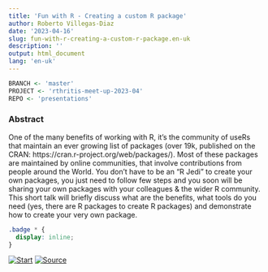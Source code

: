 ```yaml
---
title: 'Fun with R - Creating a custom R package'
author: Roberto Villegas-Diaz
date: '2023-04-16'
slug: fun-with-r-creating-a-custom-r-package.en-uk
description: ''
output: html_document
lang: 'en-uk'
---
```


```r
BRANCH <- 'master'
PROJECT <- 'rthritis-meet-up-2023-04'
REPO <- 'presentations'
```

### Abstract

One of the many benefits of working with R, it’s the community of useRs that maintain an ever growing list of packages (over 19k, published on the CRAN: https://cran.r-project.org/web/packages/). Most of these packages are maintained by online communities, that involve contributions from people around the World. You don’t have to be an “R Jedi” to create your own packages, you just need to follow few steps and you soon will be sharing your own packages with your colleagues & the wider R community. This short talk will briefly discuss what are the benefits, what tools do you need (yes, there are R packages to create R packages) and demonstrate how to create your very own package. 

```css
.badge * {
  display: inline;
}
```

<!-- badges: start -->
[![Start](https://img.shields.io/badge/Start-red.svg?style=for-the-badge&logo=peertube&logoColor=white)](/`r REPO`/`r PROJECT`){.badge} 
[![Source](https://img.shields.io/badge/Source-black.svg?style=for-the-badge&logo=github)](https://github.com/villegar/`r REPO`/tree/`r BRANCH`/`r PROJECT`){.badge}
<!-- badges: end -->
